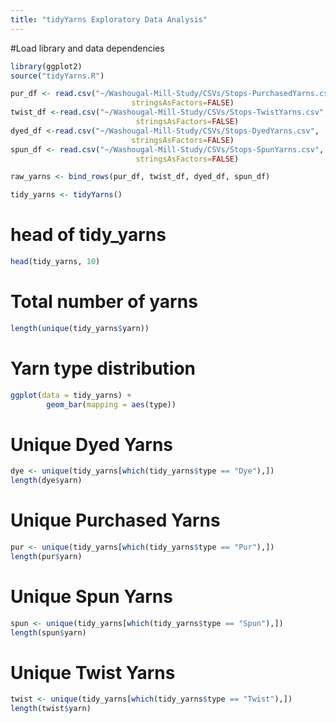 ```yaml
---
title: "tidyYarns Exploratory Data Analysis"
---
```

#Load library and data dependencies
```r
library(ggplot2)
source("tidyYarns.R")

pur_df <- read.csv("~/Washougal-Mill-Study/CSVs/Stops-PurchasedYarns.csv",
                           stringsAsFactors=FALSE)
twist_df <-read.csv("~/Washougal-Mill-Study/CSVs/Stops-TwistYarns.csv",
                            stringsAsFactors=FALSE)
dyed_df <-read.csv("~/Washougal-Mill-Study/CSVs/Stops-DyedYarns.csv",
                           stringsAsFactors=FALSE)
spun_df <- read.csv("~/Washougal-Mill-Study/CSVs/Stops-SpunYarns.csv",
                            stringsAsFactors=FALSE)

raw_yarns <- bind_rows(pur_df, twist_df, dyed_df, spun_df)

tidy_yarns <- tidyYarns()
```

# head of tidy_yarns
```r
head(tidy_yarns, 10)
```



# Total number of yarns
```r
length(unique(tidy_yarns$yarn))
```

# Yarn type distribution
```r
ggplot(data = tidy_yarns) +
        geom_bar(mapping = aes(type))
```

# Unique Dyed Yarns
```r
dye <- unique(tidy_yarns[which(tidy_yarns$type == "Dye"),])
length(dye$yarn)

```



# Unique Purchased Yarns
```r
pur <- unique(tidy_yarns[which(tidy_yarns$type == "Pur"),])
length(pur$yarn)
```

# Unique Spun Yarns

```r
spun <- unique(tidy_yarns[which(tidy_yarns$type == "Spun"),])
length(spun$yarn)
```

# Unique Twist Yarns

```r
twist <- unique(tidy_yarns[which(tidy_yarns$type == "Twist"),])
length(twist$yarn)
```

